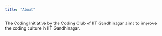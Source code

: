 ```yaml
---
title: "About"
---
```


The Coding Initiative by the Coding Club of IIT Gandhinagar aims to improve the coding culture in IIT Gandhinagar.
